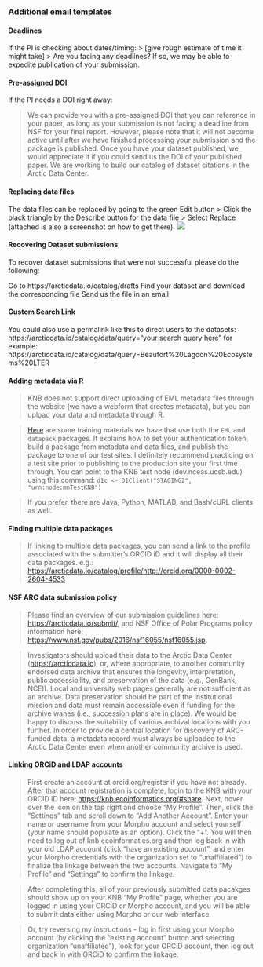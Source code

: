 ### Additional email templates

#### Deadlines
If the PI is checking about dates/timing:
> [give rough estimate of time it might take] 
> Are you facing any deadlines? If so, we may be able to expedite publication of your submission.

#### Pre-assigned DOI
If the PI needs a DOI right away:

> We can provide you with a pre-assigned DOI that you can reference in your paper, as long as your submission is not facing a deadline from NSF for your final report. However, please note that it will not become active until after we have finished processing your submission and the package is published. Once you have your dataset published, we would appreciate it if you could send us the DOI of your published paper. We are working to build our catalog of dataset citations in the Arctic Data Center.

#### Replacing data files
The data files can be replaced by going to the green Edit button > Click the black triangle by the Describe button for the data file > Select Replace (attached is also a screenshot on how to get there).
![](~/data_training/images/replace_file.png)

#### Recovering Dataset submissions
To recover dataset submissions that were not successful please do the following:

Go to https://arcticdata.io/catalog/drafts
Find your dataset and download the corresponding file
Send us the file in an email

#### Custom Search Link
You could also use a permalink like this to direct users to the datasets:
https://arcticdata.io/catalog/data/query="your search query here"
for example: https://arcticdata.io/catalog/data/query=Beaufort%20Lagoon%20Ecosystems%20LTER

#### Adding metadata via R

>KNB does not support direct uploading of EML metadata files through the website (we have a webform that creates metadata), but you can upload your data and metadata through R.

><a href = 'http://training.arcticdata.io/materials/arctic-data-center-training/programming-metadata-and-data-publishing.html' target='_blank'>Here</a> are some training materials we have that use both the `EML` and `datapack` packages. It explains how to set your authentication token, build a package from metadata and data files, and publish the package to one of our test sites. I definitely recommend practicing on a test site prior to publishing to the production site your first time through. You can point to the KNB test node (dev.nceas.ucsb.edu) using this command: `d1c <- D1Client("STAGING2", "urn:node:mnTestKNB")`

>If you prefer, there are Java, Python, MATLAB, and Bash/cURL clients as well.

#### Finding multiple data packages

>If linking to multiple data packages, you can send a link to the profile associated with the submitter’s ORCID iD and it will display all their data packages.
	e.g.: <a href = 'https://arcticdata.io/catalog/profile/http://orcid.org/0000-0002-2604-4533' target='_blank'>https://arcticdata.io/catalog/profile/http://orcid.org/0000-0002-2604-4533</a> 
	
#### NSF ARC data submission policy

>Please find an overview of our submission guidelines here: <a href = 'https://arcticdata.io/submit/' target='_blank'>https://arcticdata.io/submit/</a>, and NSF Office of Polar Programs policy information here: <a href = 'https://www.nsf.gov/pubs/2016/nsf16055/nsf16055.jsp' target='_blank'>https://www.nsf.gov/pubs/2016/nsf16055/nsf16055.jsp</a>.

>Investigators should upload their data to the Arctic Data Center (<a href = 'https://arcticdata.io' target='_blank'>https://arcticdata.io</a>), or, where appropriate, to another community endorsed data archive that ensures the longevity, interpretation, public accessibility, and preservation of the data (e.g., GenBank, NCEI). Local and university web pages generally are not sufficient as an archive. Data preservation should be part of the institutional mission and data must remain accessible even if funding for the archive wanes (i.e., succession plans are in place). We would be happy to discuss the suitability of various archival locations with you further. In order to provide a central location for discovery of ARC-funded data, a metadata record must always be uploaded to the Arctic Data Center even when another community archive is used.


#### Linking ORCiD and LDAP accounts

> First create an account at orcid.org/register if you have not already. After that account registration is complete, login to the KNB with your ORCID iD here: <a href = 'https://knb.ecoinformatics.org/#share' target='_blank'>https://knb.ecoinformatics.org/#share</a>. Next, hover over the icon on the top right and choose "My Profile". Then, click the "Settings" tab and scroll down to "Add Another Account". Enter your name or username from your Morpho account and select yourself (your name should populate as an option). Click the "+". You will then need to log out of knb.ecoinformatics.org and then log back in with your old LDAP account (click "have an existing account", and enter your Morpho credentials with the organization set to "unaffiliated") to finalize the linkage between the two accounts. Navigate to "My Profile" and "Settings" to confirm the linkage.

> After completing this, all of your previously submitted data pacakges should show up on your KNB "My Profile" page, whether you are logged in using your ORCiD or Morpho account, and you will be able to submit data either using Morpho or our web interface.

> Or, try reversing my instructions - log in first using your Morpho account (by clicking the "existing account" button and selecting organization "unaffiliated"), look for your ORCiD account, then log out and back in with ORCiD to confirm the linkage.
